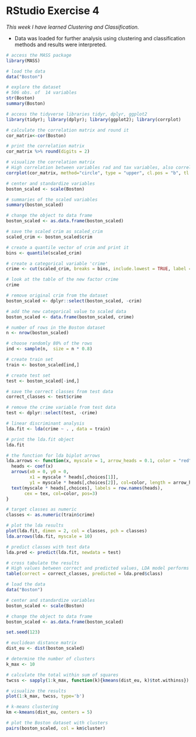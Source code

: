 # RStudio Exercise 4

*This week I have learned Clustering and Classification.*

- Data was loaded for further analysis using clustering and classification methods and results were interpreted.

```r

# access the MASS package
library(MASS)

# load the data
data("Boston")

# explore the dataset
# 506 obs. of  14 variables
str(Boston)
summary(Boston)

# access the tidyverse libraries tidyr, dplyr, ggplot2
library(tidyr); library(dplyr); library(ggplot2); library(corrplot)

# calculate the correlation matrix and round it
cor_matrix<-cor(Boston) 

# print the correlation matrix
cor_matrix %>% round(digits = 2)

# visualize the correlation matrix
# High correlation between variables rad and tax variables, also correlation between indus and nox, indus and tax, nox and age.
corrplot(cor_matrix, method="circle", type = "upper", cl.pos = "b", tl.pos = "d", tl.cex = 0.6)

# center and standardize variables
boston_scaled <- scale(Boston)

# summaries of the scaled variables
summary(boston_scaled)

# change the object to data frame
boston_scaled <- as.data.frame(boston_scaled)

# save the scaled crim as scaled_crim
scaled_crim <- boston_scaled$crim

# create a quantile vector of crim and print it
bins <- quantile(scaled_crim)

# create a categorical variable 'crime'
crime <- cut(scaled_crim, breaks = bins, include.lowest = TRUE, label = c("low", "med_low", "med_high", "high"))

# look at the table of the new factor crime
crime

# remove original crim from the dataset
boston_scaled <- dplyr::select(boston_scaled, -crim)

# add the new categorical value to scaled data
boston_scaled <- data.frame(boston_scaled, crime)

# number of rows in the Boston dataset 
n <- nrow(boston_scaled)

# choose randomly 80% of the rows
ind <- sample(n,  size = n * 0.8)

# create train set
train <- boston_scaled[ind,]

# create test set 
test <- boston_scaled[-ind,]

# save the correct classes from test data
correct_classes <- test$crime

# remove the crime variable from test data
test <- dplyr::select(test, -crime)

# linear discriminant analysis
lda.fit <- lda(crime ~ . , data = train)

# print the lda.fit object
lda.fit

# the function for lda biplot arrows
lda.arrows <- function(x, myscale = 1, arrow_heads = 0.1, color = "red", tex = 0.75, choices = c(1,2)){
  heads <- coef(x)
  arrows(x0 = 0, y0 = 0, 
         x1 = myscale * heads[,choices[1]], 
         y1 = myscale * heads[,choices[2]], col=color, length = arrow_heads)
  text(myscale * heads[,choices], labels = row.names(heads), 
       cex = tex, col=color, pos=3)
}

# target classes as numeric
classes <- as.numeric(train$crime)

# plot the lda results
plot(lda.fit, dimen = 2, col = classes, pch = classes)
lda.arrows(lda.fit, myscale = 10)

# predict classes with test data
lda.pred <- predict(lda.fit, newdata = test)

# cross tabulate the results
# High values between correct and predicted values, LDA model performs well when predicting on the new data.
table(correct = correct_classes, predicted = lda.pred$class)

# load the data
data("Boston")

# center and standardize variables
boston_scaled <- scale(Boston)

# change the object to data frame
boston_scaled <- as.data.frame(boston_scaled)

set.seed(123)

# euclidean distance matrix
dist_eu <- dist(boston_scaled)

# determine the number of clusters
k_max <- 10

# calculate the total within sum of squares
twcss <- sapply(1:k_max, function(k){kmeans(dist_eu, k)$tot.withinss})

# visualize the results
plot(1:k_max, twcss, type='b')

# k-means clustering
km <-kmeans(dist_eu, centers = 5)

# plot the Boston dataset with clusters
pairs(boston_scaled, col = km$cluster)

```

